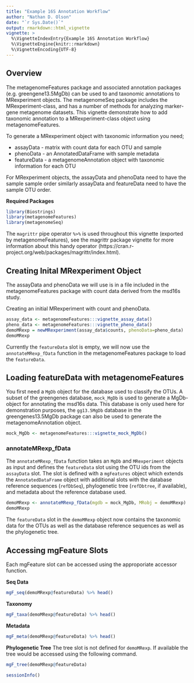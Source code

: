 ```yaml
---
title: "Example 16S Annotation Workflow"
author: "Nathan D. Olson"
date: "`r Sys.Date()`"
output: rmarkdown::html_vignette
vignette: >
  %\VignetteIndexEntry{Example 16S Annotation Workflow}
  %\VignetteEngine{knitr::rmarkdown}
  %\VignetteEncoding{UTF-8}
---
```


## Overview
The metagenomeFeatures package and associated annotation packages (e.g. greengene13.5MgDb) can be used to and taxonomic annotations to MRexperiment objects.  The metagenomeSeq package includes the MRexperiment-class, and has a number of methods for analyzing marker-gene metagenome datasets.  This vignette demonstrate how to add taxonomic annotation to a MRexperiment-class object using metagenomeFeatures.   

To generate a MRexperiment object with taxonomic information you need;  

* assayData - matrix with count data for each OTU and sample  
* phenoData - an AnnotatedDataFrame with sample metadata  
* featureData - a metagenomeAnnotation object with taxonomic information for each OTU  

For MRexperiment objects, the assayData and phenoData need to have the sample sample order similarly assayData and featureData need to have the sample OTU order.

__Required Packages__
```r
library(Biostrings)
library(metagenomeFeatures)
library(metagenomeSeq)
```
The `magrittr` pipe operator `%>%` is used throughout this vignette (exported by metagenomeFeatures), see the magrittr package vignette for more information about this handy operator (https://cran.r-project.org/web/packages/magrittr/index.html).  

## Creating Inital MRexperiment Object
The assayData and phenoData we will use is in a file included in the metagenomeFeatures  package with count data derived from the msd16s study.  

Creating an initial MRexperiment with count and phenoData.  

```r
assay_data <- metagenomeFeatures:::vignette_assay_data()
pheno_data <- metagenomeFeatures:::vignette_pheno_data()
demoMRexp = newMRexperiment(assay_data$counts, phenoData=pheno_data)
demoMRexp
```

Currently the `featureData` slot is empty, we will now use the `annotateMRexp_fData` function in the metagenomeFeatures package to load the `featureData`.   

## Loading featureData with metagenomeFeatures
You first need a `MgDb` object for the database used to classify the OTUs. A subset of the greengenes database, `mock_MgDb` is used to generate a MgDb-object for annotating the msd16s data. This database is only used here for demonstration purposes, the `gg13.5MgDb` database in the greengenes13.5MgDb package can also be used to generate the metagenomeAnnotation object.

```r
mock_MgDb <- metagenomeFeatures:::vignette_mock_MgDb()
```


### annotateMRexp_fData
The `annotateMRexp_fData` function takes an `MgDb` and `MRexperiment` objects as input and defines the `featureData` slot using the OTU ids from the `assayData` slot. The slot is defined with a `mgFeatures` object which extends the `AnnotatedDataFrame` object with additional slots with the database reference sequences (`refDbSeq`), phylogenetic tree (`refDbtree`, if available), and metadata about the reference database used.

```r
demoMRexp <- annotateMRexp_fData(mgdb = mock_MgDb, MRobj = demoMRexp)
demoMRexp
```

The `featureData` slot in the `demoMRexp` object now contains the taxonomic data for the OTUs as well as the database reference sequences as well as the phylogenetic tree.

## Accessing mgFeature Slots
Each mgFeature slot can be accessed using the approporiate accessor function.

__Seq Data__
```r
mgF_seq(demoMRexp@featureData) %>% head()
```

__Taxonomy__
```r
mgF_taxa(demoMRexp@featureData) %>% head()
```

__Metadata__
```r
mgF_meta(demoMRexp@featureData) %>% head()
```

__Phylogenetic Tree__
The tree slot is not defined for `demoMRexp`. If available the tree would be accessed using the following command.

```r
mgF_tree(demoMRexp@featureData)
```


```r
sessionInfo()
```
